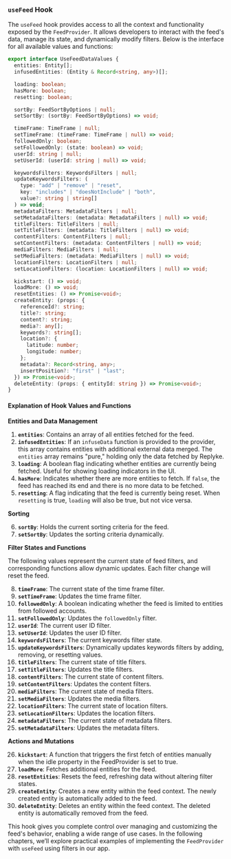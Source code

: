 
### `useFeed` Hook

The `useFeed` hook provides access to all the context and functionality exposed by the `FeedProvider`. It allows developers to interact with the feed's data, manage its state, and dynamically modify filters. Below is the interface for all available values and functions:

```typescript
export interface UseFeedDataValues {
  entities: Entity[];
  infusedEntities: (Entity & Record<string, any>)[];

  loading: boolean;
  hasMore: boolean;
  resetting: boolean;

  sortBy: FeedSortByOptions | null;
  setSortBy: (sortBy: FeedSortByOptions) => void;

  timeFrame: TimeFrame | null;
  setTimeFrame: (timeFrame: TimeFrame | null) => void;
  followedOnly: boolean;
  setFollowedOnly: (state: boolean) => void;
  userId: string | null;
  setUserId: (userId: string | null) => void;

  keywordsFilters: KeywordsFilters | null;
  updateKeywordsFilters: (
    type: "add" | "remove" | "reset",
    key: "includes" | "doesNotInclude" | "both",
    value?: string | string[]
  ) => void;
  metadataFilters: MetadataFilters | null;
  setMetadataFilters: (metadata: MetadataFilters | null) => void;
  titleFilters: TitleFilters | null;
  setTitleFilters: (metadata: TitleFilters | null) => void;
  contentFilters: ContentFilters | null;
  setContentFilters: (metadata: ContentFilters | null) => void;
  mediaFilters: MediaFilters | null;
  setMediaFilters: (metadata: MediaFilters | null) => void;
  locationFilters: LocationFilters | null;
  setLocationFilters: (location: LocationFilters | null) => void;

  kickstart: () => void;
  loadMore: () => void;
  resetEntities: () => Promise<void>;
  createEntity: (props: {
    referenceId?: string;
    title?: string;
    content?: string;
    media?: any[];
    keywords?: string[];
    location?: {
      latitude: number;
      longitude: number;
    };
    metadata?: Record<string, any>;
    insertPosition?: "first" | "last";
  }) => Promise<void>;
  deleteEntity: (props: { entityId: string }) => Promise<void>;
}

```

#### Explanation of Hook Values and Functions

**Entities and Data Management**

1.  **`entities`**: Contains an array of all entities fetched for the feed.
2.  **`infusedEntities`**: If an `infuseData` function is provided to the provider, this array contains entities with additional external data merged. The `entities` array remains "pure," holding only the data fetched by Replyke.
3.  **`loading`**: A boolean flag indicating whether entities are currently being fetched. Useful for showing loading indicators in the UI.
4.  **`hasMore`**: Indicates whether there are more entities to fetch. If `false`, the feed has reached its end and there is no more data to be fetched.
5.  **`resetting`**: A flag indicating that the feed is currently being reset. When `resetting` is true, `loading` will also be true, but not vice versa.

**Sorting**

6.  **`sortBy`**: Holds the current sorting criteria for the feed.
7.  **`setSortBy`**: Updates the sorting criteria dynamically.

**Filter States and Functions**

The following values represent the current state of feed filters, and corresponding functions allow dynamic updates. Each filter change will reset the feed.

8.  **`timeFrame`**: The current state of the time frame filter.
9.  **`setTimeFrame`**: Updates the time frame filter.
10.  **`followedOnly`**: A boolean indicating whether the feed is limited to entities from followed accounts.
11.  **`setFollowedOnly`**: Updates the `followedOnly` filter.
12.  **`userId`**: The current user ID filter.
13.  **`setUserId`**: Updates the user ID filter.
14.  **`keywordsFilters`**: The current keywords filter state.
15.  **`updateKeywordsFilters`**: Dynamically updates keywords filters by adding, removing, or resetting values.
16.  **`titleFilters`**: The current state of title filters.
17.  **`setTitleFilters`**: Updates the title filters.
18.  **`contentFilters`**: The current state of content filters.
19.  **`setContentFilters`**: Updates the content filters.
20.  **`mediaFilters`**: The current state of media filters.
21.  **`setMediaFilters`**: Updates the media filters.
22.  **`locationFilters`**: The current state of location filters.
23.  **`setLocationFilters`**: Updates the location filters.
24.  **`metadataFilters`**: The current state of metadata filters.
25.  **`setMetadataFilters`**: Updates the metadata filters.

**Actions and Mutations**

26. **`kickstart`**: A function that triggers the first fetch of entities manually when the idle property in the FeedProvider is set to true.
27.  **`loadMore`**: Fetches additional entities for the feed.
28.  **`resetEntities`**: Resets the feed, refreshing data without altering filter states.
29.  **`createEntity`**: Creates a new entity within the feed context. The newly created entity is automatically added to the feed.
30.  **`deleteEntity`**: Deletes an entity within the feed context. The deleted entity is automatically removed from the feed.

This hook gives you complete control over managing and customizing the feed's behavior, enabling a wide range of use cases. In the following chapters, we’ll explore practical examples of implementing the `FeedProvider` with `useFeed` using filters in our app.